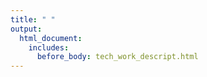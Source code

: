 ```yaml
---
title: " "
output:
  html_document:
    includes:
      before_body: tech_work_descript.html
---
```


<!-- ## source code for order of photos changing size depending on screen size-->
<!-- /* ----- source code: https://www.w3schools.com/css/tryit.asp?filename=trycss_ex_images_gallery_responsive ----- / -->

<!-- source code for words coming over images when hovering over image  -->
<!-- https://www.w3schools.com/css/tryit.asp?filename=trycss_css_image_overlay_fade -->